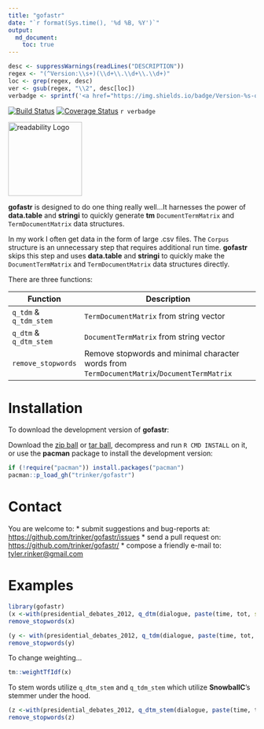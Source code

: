 ```yaml
---
title: "gofastr"
date: "`r format(Sys.time(), '%d %B, %Y')`"
output:
  md_document:
    toc: true      
---
```


```r
desc <- suppressWarnings(readLines("DESCRIPTION"))
regex <- "(^Version:\\s+)(\\d+\\.\\d+\\.\\d+)"
loc <- grep(regex, desc)
ver <- gsub(regex, "\\2", desc[loc])
verbadge <- sprintf('<a href="https://img.shields.io/badge/Version-%s-orange.svg"><img src="https://img.shields.io/badge/Version-%s-orange.svg" alt="Version"/></a></p>', ver, ver)
````

[![Build Status](https://travis-ci.org/trinker/gofastr.svg?branch=master)](https://travis-ci.org/trinker/gofastr)
[![Coverage Status](https://coveralls.io/repos/trinker/gofastr/badge.svg?branch=master)](https://coveralls.io/r/trinker/gofastr?branch=master)
`r verbadge`

<img src="inst/gofastr_logo/r_gofastr.png" width="150" alt="readability Logo">  


**gofastr** is designed to do one thing really well...It harnesses the power of **data.table** and **stringi** to quickly generate **tm** `DocumentTermMatrix` and `TermDocumentMatrix` data structures. 

In my work I often get data in the form of large .csv files.  The `Corpus` structure is an unnecessary step that requires additional run time.  **gofastr** skips this step and uses **data.table** and **stringi** to quickly make the `DocumentTermMatrix` and `TermDocumentMatrix` data structures directly.  

There are three functions:

| Function           |  Description                                          |
|--------------------|-------------------------------------------------------|
| `q_tdm` & `q_tdm_stem`            | `TermDocumentMatrix` from string vector |
| `q_dtm` & `q_dtm_stem`           | `DocumentTermMatrix` from string vector |
| `remove_stopwords` | Remove stopwords and minimal character words from `TermDocumentMatrix`/`DocumentTermMatrix` |


# Installation

To download the development version of **gofastr**:

Download the [zip ball](https://github.com/trinker/gofastr/zipball/master) or [tar ball](https://github.com/trinker/gofastr/tarball/master), decompress and run `R CMD INSTALL` on it, or use the **pacman** package to install the development version:

```r
if (!require("pacman")) install.packages("pacman")
pacman::p_load_gh("trinker/gofastr")
```

# Contact

You are welcome to:
* submit suggestions and bug-reports at: <https://github.com/trinker/gofastr/issues>
* send a pull request on: <https://github.com/trinker/gofastr/>
* compose a friendly e-mail to: <tyler.rinker@gmail.com>


# Examples

```r
library(gofastr)
(x <-with(presidential_debates_2012, q_dtm(dialogue, paste(time, tot, sep = "_"))))
remove_stopwords(x)

(y <- with(presidential_debates_2012, q_tdm(dialogue, paste(time, tot, sep = "_"))))
remove_stopwords(y)
```

To change weighting...

```r
tm::weightTfIdf(x)
```

To stem words utilize `q_dtm_stem` and `q_tdm_stem` which utilize **SnowballC**'s stemmer under the hood.

```r
(z <-with(presidential_debates_2012, q_dtm_stem(dialogue, paste(time, tot, sep = "_"))))
remove_stopwords(z)
```
